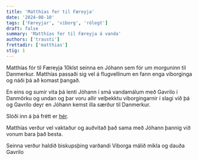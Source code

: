 ```yaml
---
title: 'Matthías fer til Færeyja'
date: '2024-08-10'
tags: ['Færeyjar', 'viborg', 'rólegt']
draft: false
summary: 'Matthías fer til Færeyja á vanda'
authors: ['trausti']
frettadir: ['matthias']
stig: 1
---
```



Matthías fór til Færeyja 10klst seinna en Jóhann sem fór um morguninn til Danmerkur. Matthías passaði sig vel á flugvellinum en fann
enga viborginga og náði þá að komast þangað.


En eins og sumir vita þá lenti Jóhann í smá vandamálum með Gavrilo í Danmörku og undan og þar voru allir velþekktu viborgingarnir í slagi
við þá og Gavrilo deyr en Jóhann kemst illa særður til Danmerkur.


Slóði inn á þá frétt er [hér](/frettir/Hættuferðin-til-Danmerkur).


Matthías verður vel vaktaður og auðvitað það sama með Jóhann þannig við vonum bara það besta.


Seinna verður haldið biskupsþing varðandi Viborga málið mikla og dauða Gavrilo